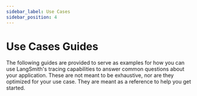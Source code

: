 ```yaml
---
sidebar_label: Use Cases
sidebar_position: 4
---
```



# Use Cases Guides

The following guides are provided to serve as examples for how you can use LangSmith's tracing capabilities to answer
common questions about your application. These are not meant to be exhaustive, nor are they optimized
for your use case. They are meant as a reference to help you get started.

<DocCardList />
